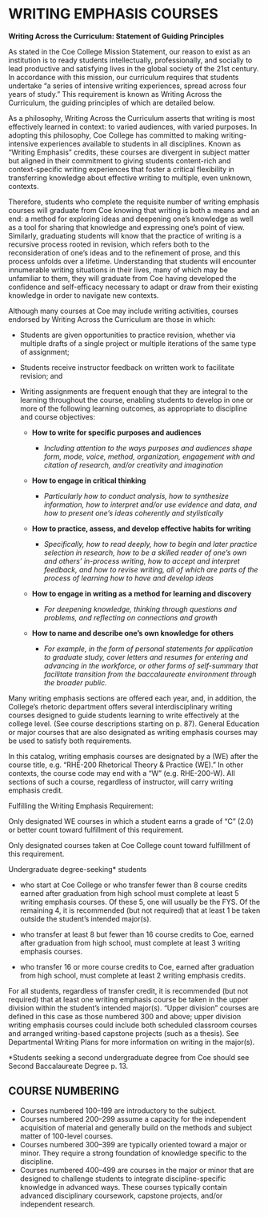 # WRITING EMPHASIS COURSES {#sec-writing-emphasis-courses}
**Writing Across the Curriculum: Statement of Guiding Principles**

As stated in the Coe College Mission Statement, our reason to exist as an institution is to ready students intellectually, professionally, and socially to lead productive and satisfying lives in the global society of the 21st century. In accordance with this mission, our curriculum requires that students undertake “a series of intensive writing experiences, spread across four years of study.” This requirement is known as Writing Across the Curriculum, the guiding principles of which are detailed below.

As a philosophy, Writing Across the Curriculum asserts that writing is most effectively learned in context: to varied audiences, with varied purposes. In adopting this philosophy, Coe College has committed to making writing-intensive experiences available to students in all disciplines. Known as “Writing Emphasis” credits, these courses are divergent in subject matter but aligned in their commitment to giving students content-rich and context-specific writing experiences that foster a critical flexibility in transferring knowledge about effective writing to multiple, even unknown, contexts.

Therefore, students who complete the requisite number of writing emphasis courses will graduate from Coe knowing that writing is both a means and an end: a method for exploring ideas and deepening one’s knowledge as well as a tool for sharing that knowledge and expressing one’s point of view. Similarly, graduating students will know that the practice of writing is a recursive process rooted in revision, which refers both to the reconsideration of one’s ideas and to the refinement of prose, and this process unfolds over a lifetime. Understanding that students will encounter innumerable writing situations in their lives, many of which may be unfamiliar to them, they will graduate from Coe having developed the confidence and self-efficacy necessary to adapt or draw from their existing knowledge in order to navigate new contexts. 

Although many courses at Coe may include writing activities, courses endorsed by Writing Across the Curriculum are those in which:

- Students are given opportunities to practice revision, whether via multiple drafts of a single project or multiple iterations of the same type of assignment;

- Students receive instructor feedback on written work to facilitate revision; and

- Writing assignments are frequent enough that they are integral to the learning throughout the course, enabling students to develop in one or more of the following learning outcomes, as appropriate to discipline and course objectives:

  - **How to write for specific purposes and audiences**

    - *Including attention to the ways purposes and audiences shape form, mode, voice, method, organization, engagement with and citation of research, and/or creativity and imagination*

  - **How to engage in critical thinking**

    - *Particularly how to conduct analysis, how to synthesize information, how to interpret and/or use evidence and data, and how to present one’s ideas coherently and stylistically*

  - **How to practice, assess, and develop effective habits for writing**

    - *Specifically, how to read deeply, how to begin and later practice selection in research, how to be a skilled reader of one’s own and others’ in-process writing, how to accept and interpret feedback, and how to revise writing, all of which are parts of the process of learning how to have and develop ideas*

  - **How to engage in writing as a method for learning and discovery**

    - *For deepening knowledge, thinking through questions and problems, and reflecting on connections and growth*

  - **How to name and describe one’s own knowledge for others**

    - *For example, in the form of personal statements for application to graduate study, cover letters and resumes for entering and advancing in the workforce, or other forms of self-summary that facilitate transition from the baccalaureate environment through the broader public.*


Many writing emphasis sections are offered each year, and, in addition, the College’s rhetoric department offers several interdisciplinary writing courses designed to guide students learning to write effectively at the college level. (See course descriptions starting on p. 87). General Education or major courses that are also designated as writing emphasis courses may be used to satisfy both requirements.

In this catalog, writing emphasis courses are designated by a (WE) after the course title, e.g. “RHE-200 Rhetorical Theory & Practice (WE).” In other contexts, the course code may end with a “W” (e.g. RHE-200-W). All sections of such a course, regardless of instructor, will carry writing emphasis credit.

Fulfilling the Writing Emphasis Requirement:

Only designated WE courses in which a student earns a grade of “C” (2.0) or better count toward fulfillment of this requirement.

Only designated courses taken at Coe College count toward fulfillment of this requirement.

Undergraduate degree-seeking* students

- who start at Coe College or who transfer fewer than 8 course credits earned after graduation from high school must complete at least 5 writing emphasis courses. Of these 5, one will usually be the FYS. Of the remaining 4, it is recommended (but not required) that at least 1 be taken outside the student’s intended major(s).

- who transfer at least 8 but fewer than 16 course credits to Coe, earned after graduation from high school, must complete at least 3 writing emphasis courses.

- who transfer 16 or more course credits to Coe, earned after graduation from high school, must complete at least 2 writing emphasis credits.

For all students, regardless of transfer credit, it is recommended (but not required) that at least one writing emphasis course be taken in the upper division within the student’s intended major(s). “Upper division” courses are defined in this case as those numbered 300 and above; upper division writing emphasis courses could include both scheduled classroom courses and arranged writing-based capstone projects (such as a thesis). See Departmental Writing Plans for more information on writing in the major(s).

*Students seeking a second undergraduate degree from Coe should see Second Baccalaureate Degree p. 13.


## COURSE NUMBERING
- Courses numbered 100–199 are introductory to the subject. 
- Courses numbered 200–299 assume a capacity for the independent acquisition of material and generally build on the methods and subject matter of 100-level courses. 
- Courses numbered 300–399 are typically oriented toward a major or minor. They require a strong foundation of knowledge specific to the discipline. 
- Courses numbered 400–499 are courses in the major or minor that are designed to challenge students to integrate discipline-specific knowledge in advanced ways. These courses typically contain advanced disciplinary coursework, capstone projects, and/or independent research.
